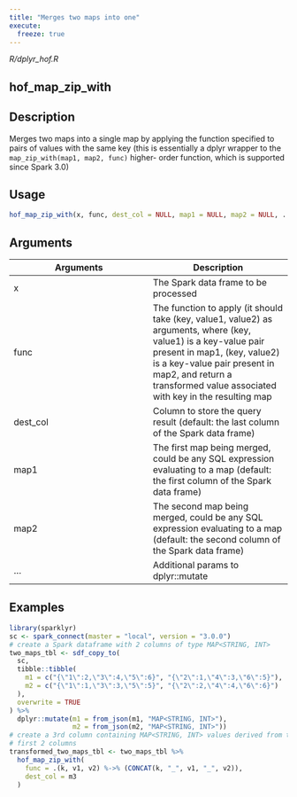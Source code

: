 ```yaml
---
title: "Merges two maps into one"
execute:
  freeze: true
---
```


*R/dplyr_hof.R*

## hof_map_zip_with

## Description
Merges two maps into a single map by applying the function specified to pairs of values with the same key (this is essentially a dplyr wrapper to the `map_zip_with(map1, map2, func)` higher- order function, which is supported since Spark 3.0) 


## Usage
```r
hof_map_zip_with(x, func, dest_col = NULL, map1 = NULL, map2 = NULL, ...) 
```

## Arguments
|Arguments|Description|
|---|---|
| x | The Spark data frame to be processed |
| func | The function to apply (it should take (key, value1, value2) as arguments, where (key, value1) is a key-value pair present in map1, (key, value2) is a key-value pair present in map2, and return a transformed value associated with key in the resulting map |
| dest_col | Column to store the query result (default: the last column of the Spark data frame) |
| map1 | The first map being merged, could be any SQL expression evaluating to a map (default: the first column of the Spark data frame) |
| map2 | The second map being merged, could be any SQL expression evaluating to a map (default: the second column of the Spark data frame) |
| ... | Additional params to dplyr::mutate |





## Examples
```r
library(sparklyr) 
sc <- spark_connect(master = "local", version = "3.0.0") 
# create a Spark dataframe with 2 columns of type MAP<STRING, INT> 
two_maps_tbl <- sdf_copy_to( 
  sc, 
  tibble::tibble( 
    m1 = c("{\"1\":2,\"3\":4,\"5\":6}", "{\"2\":1,\"4\":3,\"6\":5}"), 
    m2 = c("{\"1\":1,\"3\":3,\"5\":5}", "{\"2\":2,\"4\":4,\"6\":6}") 
  ), 
  overwrite = TRUE 
) %>% 
  dplyr::mutate(m1 = from_json(m1, "MAP<STRING, INT>"), 
                m2 = from_json(m2, "MAP<STRING, INT>")) 
# create a 3rd column containing MAP<STRING, INT> values derived from the 
# first 2 columns 
transformed_two_maps_tbl <- two_maps_tbl %>% 
  hof_map_zip_with( 
    func = .(k, v1, v2) %->% (CONCAT(k, "_", v1, "_", v2)), 
    dest_col = m3 
  ) 
```


